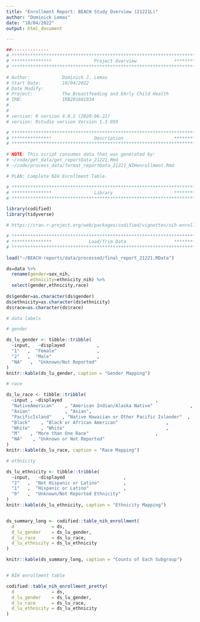 ```yaml
---
title: "Enrollment Report: BEACH Study Overview (21221L)"
author: "Dominick Lemas"
date: "10/04/2022"
output: html_document

---
```


```r
##-------------- 
# **************************************************************************** #
# ***************                Project Overview              *************** #
# **************************************************************************** #

# Author:            Dominick J. Lemas
# Start Date:        10/04/2022 
# Date Modify:       
# Project:           The Breastfeeding and EArly Child Health
# IRB:               IRB201601034
#                   
#
# version: R version 4.0.2 (2020-06-22)
# version: Rstudio version Version 1.3.959 

# **************************************************************************** #
# ***************                Description                   *************** #
# **************************************************************************** #

# NOTE: This script consumes data that was generated by:
# ~/code/get_data/get_reportData_21221.Rmd
# ~/code/process_data/format_reportData_21221_NIHenrollment.Rmd

# PLAN: Complete NIH Enrollment Table.

```


```r

# **************************************************************************** #
# ***************                Library                       *************** #
# **************************************************************************** #

library(codified)
library(tidyverse)

# https://cran.r-project.org/web/packages/codified/vignettes/nih-enrollment-html.html


```

```r

# **************************************************************************** #
# ***************              Load/Trim Data                  *************** #
# **************************************************************************** #

load("~/BEACH-reports/data/processed/final_report_21221.RData")

ds=data %>%
  rename(gender=sex_nih,
         ethnicity=ethnicity_nih) %>%
  select(gender,ethnicity,race)
  
ds$gender=as.character(ds$gender)
ds$ethnicity=as.character(ds$ethnicity)
ds$race=as.character(ds$race)


```

```r

# data labels

# gender

ds_lu_gender <- tibble::tribble(
  ~input,   ~displayed            ,
  "1"   ,  "Female"               ,
  "2"   ,  "Male"                 ,
  "NA"   ,  "Unknown/Not Reported"
)
knitr::kable(ds_lu_gender, caption = "Gender Mapping")

# race

ds_lu_race <- tibble::tribble(
  ~input , ~displayed                                   ,
  "NativeAmerican"    , "American Indian/Alaska Native"              ,
  "Asian"             , "Asian",
  "PacificIsland"    , "Native Hawaiian or Other Pacific Islander"  ,
  "Black"    , "Black or African American"                  ,
  "White"    , "White"                                      ,
  "M"    , "More than One Race"                         ,
  "NA"    , "Unknown or Not Reported"
)
knitr::kable(ds_lu_race, caption = "Race Mapping")

# ethnicity

ds_lu_ethnicity <- tibble::tribble(
  ~input,   ~displayed                      ,
  "2"   ,  "Not Hispanic or Latino"         ,
  "1"   ,  "Hispanic or Latino"             ,
  "0"   ,  "Unknown/Not Reported Ethnicity"
)
knitr::kable(ds_lu_ethnicity, caption = "Ethnicity Mapping")


ds_summary_long <- codified::table_nih_enrollment(
  d              = ds,
  d_lu_gender    = ds_lu_gender,
  d_lu_race      = ds_lu_race,
  d_lu_ethnicity = ds_lu_ethnicity
)

knitr::kable(ds_summary_long, caption = "Counts of Each Subgroup")


# NIH enrollment table

codified::table_nih_enrollment_pretty(
  d              = ds,
  d_lu_gender    = ds_lu_gender,
  d_lu_race      = ds_lu_race,
  d_lu_ethnicity = ds_lu_ethnicity
)


```




